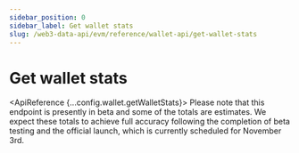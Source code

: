 ```yaml
---
sidebar_position: 0
sidebar_label: Get wallet stats
slug: /web3-data-api/evm/reference/wallet-api/get-wallet-stats
---
```




# Get wallet stats


<ApiBanner />

<ApiReference {...config.wallet.getWalletStats}>
  <Admonition type="info" title="Beta - Early Launch Notice">
    <ReactMarkdown>
      Please note that this endpoint is presently in beta and some of the totals are estimates. We expect these totals to achieve full accuracy following the completion of beta testing and the official launch, which is currently scheduled for November 3rd.
    </ReactMarkdown>
  </Admonition>
</ApiReference>
